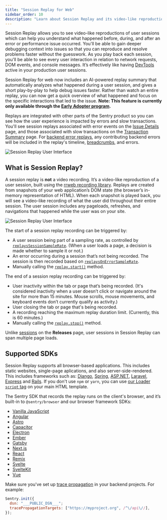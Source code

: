 ```yaml
---
title: "Session Replay for Web"
sidebar_order: 10
description: "Learn about Session Replay and its video-like reproductions of user interactions, which can help you see when users are frustrated and build a better web experience."
---
```


Session Replay allows you to see video-like reproductions of user sessions which can help you understand what happened before, during, and after an error or performance issue occurred. You'll be able to gain deeper debugging context into issues so that you can reproduce and resolve problems faster without the guesswork. As you play back each session, you'll be able to see every user interaction in relation to network requests, DOM events, and console messages. It’s effectively like having [DevTools](https://developer.chrome.com/docs/devtools/overview/) active in your production user sessions. 

Session Replay for web now includes an AI-powered replay summary that automatically analyzes what happened during a user session, and gives a short play-by-play to help debug issues faster. Rather than watch an entire replay, you can now get a quick overview of what happened and focus on the specific interactions that led to the issue. **Note: This feature is currently only available through the [**Early Adopter program**](/organization/early-adopter-features/).**

Replays are integrated with other parts of the Sentry product so you can see how the user experience is impacted by errors and slow transactions. You'll see session replays associated with error events on the [Issue Details](/product/issues/issue-details/) page, and those associated with slow transactions on the [Transaction Summary](/product/insights/overview/transaction-summary/) page. For [backend error replays](/product/explore/session-replay/web/getting-started/#replays-for-backend-errors), any contributing backend errors will be included in the replay's timeline, [breadcrumbs](https://docs.sentry.io/product/issues/issue-details/breadcrumbs/), and errors.

![Session Replay User Interface](./img/session-replay.png)

## What is Session Replay?

A session replay is **not** a video recording. It’s a video-like reproduction of a user session, built using the [rrweb recording library](https://www.rrweb.io/). Replays are created from snapshots of your web application’s DOM state (the browser’s in-memory representation of HTML). When each snapshot is played back, you will see a video-like recording of what the user did throughout their entire session. The user session includes any pageloads, refreshes, and navigations that happened while the user was on your site.

![Session Replay User Interface](./img/session-replay-what-is-a-replay.png)

The start of a session replay recording can be triggered by:

- A user session being part of a sampling rate, as controlled by [`replaysSessionSampleRate`](/platforms/javascript/session-replay/#sampling). (When a user loads a page, a decision is made whether to sample it or not.)
- An error occurring during a session that’s not being recorded. The session is then recorded based on [`replaysOnErrorSampleRate`](/platforms/javascript/session-replay/#sampling).
- Manually calling the [`replay.start()`](/platforms/javascript/session-replay/understanding-sessions/#manually-starting-replay) method.

The end of a session replay recording can be triggered by:

- User inactivity within the tab or page that’s being recorded. (It's considered inactivity when a user doesn’t click or navigate around the site for more than 15 minutes. Mouse scrolls, mouse movements, and keyboard events don’t currently qualify as activity.)
- User closing the tab or page that's being recorded.
- A recording reaching the maximum replay duration limit. (Currently, this is 60 minutes.)
- Manually calling the [`replay.stop()`](/platforms/javascript/session-replay/understanding-sessions/#manually-stopping-replay) method.

<Alert>

Unlike [sessions](/product/releases/health/#session) on the **Releases** page, user sessions in Session Replay can span multiple page loads.

</Alert>

## Supported SDKs

Session Replay supports all browser-based applications.
This includes static websites, single-page aplications, and also server-side-rendered. This includes frameworks such as:
[Django](/platforms/python/integrations/django/),
[Spring](/platforms/java/guides/spring-boot/),
[ASP.NET](/platforms/dotnet/guides/aspnetcore/),
[Laravel](/platforms/php/guides/laravel/),
[Express](/platforms/javascript/guides/express/) and
[Rails](/platforms/ruby/guides/rails/).
If you don't use `npm` or `yarn`, you can use [our Loader `script` tag](/platforms/javascript/install/loader/) on your main HTML template.

The Sentry SDK that records the replay runs on the client's browser, and it’s built-in to `@sentry/browser` and our browser framework SDKs:

- [Vanilla JavaScript](/platforms/javascript/session-replay/)
- [Angular](/platforms/javascript/guides/angular/session-replay/)
- [Astro](/platforms/javascript/guides/astro/session-replay/)
- [Capacitor](/platforms/javascript/guides/capacitor/session-replay/)
- [Electron](/platforms/javascript/guides/electron/session-replay/)
- [Ember](/platforms/javascript/guides/ember/session-replay/)
- [Gatsby](/platforms/javascript/guides/gatsby/session-replay/)
- [Next.js](/platforms/javascript/guides/nextjs/session-replay/)
- [React](/platforms/javascript/guides/react/session-replay/)
- [Remix](/platforms/javascript/guides/remix/session-replay/)
- [Svelte](/platforms/javascript/guides/svelte/session-replay/)
- [SvelteKit](/platforms/javascript/guides/sveltekit/session-replay/)
- [Vue](/platforms/javascript/guides/vue/session-replay/)

<Include name="session-replay-for-backend-errors.mdx" />

Make sure you've set up [trace propagation](/product/sentry-basics/concepts/tracing/#trace-propagation) in your backend projects. For example:

```javascript
Sentry.init({
  dsn: "___PUBLIC_DSN___";
  tracePropagationTargets: ["https://myproject.org", /^\/api\//],
});
```

<Include name="session-replay-for-backend-support.mdx" />